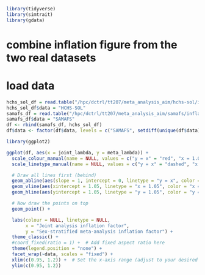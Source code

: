 ```r
library(tidyverse)
library(simtrait)
library(gdata)
```

# combine inflation figure from the two real datasets
# load data
```r
hchs_sol_df = read.table("/hpc/dctrl/tt207/meta_analysis_aim/hchs-sol/inflation_factor_data.txt", header = TRUE)
hchs_sol_df$data = "HCHS-SOL"
samafs_df = read.table("/hpc/dctrl/tt207/meta_analysis_aim/samafs/inflation_factor_data.txt", header = TRUE)
samafs_df$data = "SAMAFS"
df <- rbind(samafs_df, hchs_sol_df)
df$data <- factor(df$data, levels = c("SAMAFS", setdiff(unique(df$data), "SAMAFS")))
```

```r
library(ggplot2)

ggplot(df, aes(x = joint_lambda, y = meta_lambda)) +
  scale_colour_manual(name = NULL, values = c("y = x" = "red", "x = 1.05" = "gray", "y = 1.05" = "gray")) +  
  scale_linetype_manual(name = NULL, values = c("y = x" = "dashed", "x = 1.05" = "solid", "y = 1.05" = "solid")) +  

  # Draw all lines first (behind)
  geom_abline(aes(slope = 1, intercept = 0, linetype = "y = x", color = "y = x"), size = 1) +
  geom_vline(aes(xintercept = 1.05, linetype = "x = 1.05", color = "x = 1.05"), size = 1) + 
  geom_hline(aes(yintercept = 1.05, linetype = "y = 1.05", color = "y = 1.05"), size = 1) +  

  # Now draw the points on top
  geom_point() +

  labs(colour = NULL, linetype = NULL, 
       x = "Joint analysis inflation factor", 
       y = "Sex-stratified meta-analysis inflation factor") +
  theme_classic() +
  #coord_fixed(ratio = 1) +  # Add fixed aspect ratio here
  theme(legend.position = "none") +
  facet_wrap(~data, scales = "fixed") +
  xlim(c(0.95, 1.2)) +  # Set the x-axis range (adjust to your desired limits)
  ylim(c(0.95, 1.2))
```


